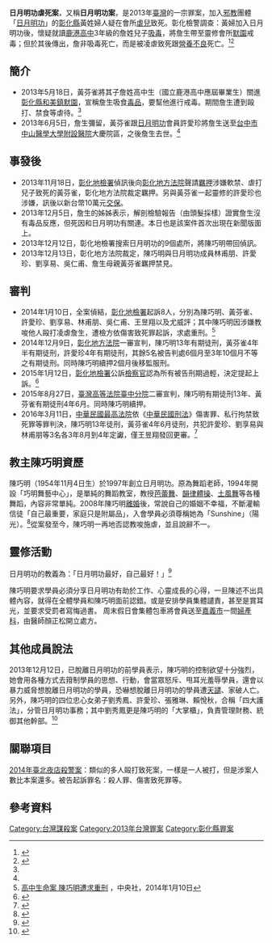 {{multiple issues|
{{expand|time=2013-12-11T04:50:28+00:00}}
{{newsrelease|time=2013-12-11T04:50:28+00:00}}
}}

'''日月明功虐死案'''，又稱'''日月明功案'''，是2013年[[臺灣|臺灣]]的一宗罪案，加入[[邪教|邪教]]團體「[[日月明功|日月明功]]」的[[彰化縣|彰化縣]]黃姓婦人疑在會所[[虐兒|虐兒]]致死。彰化檢警調查：黃婦加入日月明功後，懷疑就讀[[鹿港高中|鹿港高中]]3年級的詹姓兒子[[吸毒|吸毒]]，將詹生帶至靈修會所[[默園|默園]]戒毒；但於其後傳出，詹非吸毒死亡，而是被凌虐致死跟[[營養不良|營養不良]]死亡。<ref>{{Cite web|title=【重返日月明功（上）】因為失控的愛 舞蹈教室質變成日月明功|url=https://www.mirrormedia.mg/story/20191226cul003/|accessdate=2020-01-03|date=2020-01-01|work=鏡週刊 Mirror Media|language=zh-TW|archive-date=2020-01-04|archive-url=https://web.archive.org/web/20200104013314/https://www.mirrormedia.mg/story/20191226cul003|dead-url=no}}</ref><ref name=":0">{{Cite web|title=【重返日月明功（下）】其實不是邪教 還原集體虐殺事件真相|url=https://www.mirrormedia.mg/story/20191226cul004/|accessdate=2020-01-03|date=2020-01-01|work=鏡週刊 Mirror Media|language=zh-TW|archive-date=2020-01-03|archive-url=https://web.archive.org/web/20200103143341/https://www.mirrormedia.mg/story/20191226cul004|dead-url=no}}</ref>

==簡介==
*2013年5月18日，黃芬雀將其子詹姓高中生（國立鹿港高中應屆畢業生）關進[[彰化縣|彰化縣]][[和美鎮|和美鎮]][[默園|默園]]，宣稱詹生吸食[[毒品|毒品]]，要幫他進行戒毒。期間詹生遭到毆打、禁食等虐待。<ref name=":0" />
*2013年6月5日，詹生彌留，黃芬雀跟[[日月明功|日月明功]]會員許愛珍將詹生送至[[台中市|台中市]][[中山醫學大學附設醫院|中山醫學大學附設醫院]]大慶院區，之後詹生去世。<ref name=":0" />

== 事發後 ==
*2013年11月18日，[[彰化地檢署|彰化地檢署]]偵訊後向[[彰化地方法院|彰化地方法院]]聲請[[羈押|羈押]]涉嫌軟禁、虐打兒子致死的黃芬雀，彰化地方法院裁定羈押。另與黃芬雀一起靈修的許愛珍也涉嫌，訊後以新台幣10萬元[[交保|交保]]。
*2013年12月5日，詹生的姊姊表示，解剖檢驗報告（由頭髮採樣）證實詹生沒有毒品反應，但死因和日月明功有關連。本日也是該案件首次出現在新聞版面上。
*2013年12月12日，彰化地檢署搜索日月明功的9個處所，將陳巧明帶回偵訊。
*2013年12月13日，彰化地方法院裁定，陳巧明與日月明功成員林甫朋、許愛珍、劉享易、吳仁甫、詹生母親黃芬雀羈押禁見。

== 審判 ==
*2014年1月10日，全案偵結，[[彰化地檢署|彰化地檢署]]起訴8人，分別為陳巧明、黃芬雀、許愛珍、劉享易、林甫朋、吳仁甫、王昱翔以及尤威評；其中陳巧明因涉嫌教唆他人毆打凌虐詹生，遭檢方依傷害致死罪起訴，求處重刑。<ref>[http://www.cna.com.tw/news/firstnews/201401100019-1.aspx 高中生命案 陳巧明遭求重刑] {{Wayback|url=http://www.cna.com.tw/news/firstnews/201401100019-1.aspx |date=20160305013543 }}，中央社，2014年1月10日</ref>
*2014年12月9日，[[彰化地方法院|彰化地方法院]]一審宣判，陳巧明13年有期徒刑，黃芬雀4年半有期徒刑，許愛珍4年有期徒刑，其餘5名被告判處6個月至3年10個月不等之有期徒刑。同時陳巧明續押2個月後移監服刑。
*2015年1月12日，[[彰化地檢署|彰化地檢署]]公訴[[檢察官|檢察官]]認為所有被告刑期過輕，決定提起上訴。<ref>{{Cite web |url=http://www.appledaily.com.tw/realtimenews/article/local/20150112/540611/%E6%97%A5%E6%9C%88%E6%98%8E%E5%8A%9F%E8%A2%AB%E5%91%8A%E8%BC%95%E5%88%A4 |title=日月明功被告輕判　檢提上訴 |access-date=2021-12-23 |archive-date=2016-03-04 |archive-url=https://web.archive.org/web/20160304113612/http://www.appledaily.com.tw/realtimenews/article/local/20150112/540611/%E6%97%A5%E6%9C%88%E6%98%8E%E5%8A%9F%E8%A2%AB%E5%91%8A%E8%BC%95%E5%88%A4 |dead-url=no }}</ref>
*2015年8月27日，[[臺灣高等法院臺中分院|臺灣高等法院臺中分院]]二審宣判，陳巧明有期徒刑13年、黃芬雀有期徒刑4年6月。同時陳巧明續押。
*2016年3月11日，[[中華民國最高法院|中華民國最高法院]]依《[[中華民國刑法|中華民國刑法]]》傷害罪、私行拘禁致死罪等罪判決，陳巧明13年徒刑，黃芬雀4年6月徒刑，共犯許愛珍、劉享易與林甫朋等3名各3年8月到4年定讞，僅王昱翔發回更審。<ref>{{cite news|title=【更新】虐死高中生 日月明功陳巧明判13年定讞|url=http://www.appledaily.com.tw/realtimenews/article/local/20160311/813688|accessdate=2016-03-11|publisher=蘋果日報|archive-date=2017-08-14|archive-url=https://web.archive.org/web/20170814112648/http://www.appledaily.com.tw/realtimenews/article/local/20160311/813688|dead-url=no}}</ref>

==教主陳巧明資歷==
陳巧明（1954年11月4日生）於1997年創立日月明功。原為舞蹈老師，1994年開設「巧明舞藝中心」，是單純的舞蹈教室，教授[[芭蕾舞|芭蕾舞]]、[[韻律體操|韻律體操]]、[[土風舞|土風舞]]等各種舞蹈，內容非常單純。2008年陳巧明[[離婚|離婚]]後，常說自己的婚姻不幸福，不斷灌輸信徒「自己最重要，家庭只是附屬品」，入會學員必須尊稱她為「Sunshine」（陽光）。<ref>{{cite news|title=日月明功 前身是舞藝教室|url=http://news.ltn.com.tw/news/society/paper/737597|publisher=自由時報|date=2013-12-11|accessdate=2017-09-02|archive-date=2017-09-02|archive-url=https://web.archive.org/web/20170902133709/http://news.ltn.com.tw/news/society/paper/737597|dead-url=no}}</ref>從案發至今，陳巧明一再地否認教唆施虐，並且說辭不一。

==靈修活動==
日月明功的教義為：「日月明功最好，自己最好！」<ref>{{cite news|title=日月明功 共犯虐死少年|url=http://www.appledaily.com.tw/appledaily/article/headline/20131206/35488740/|publisher=蘋果日報|date=2013-12-06|accessdate=2017-09-02|archive-date=2017-09-02|archive-url=https://web.archive.org/web/20170902095524/http://www.appledaily.com.tw/appledaily/article/headline/20131206/35488740/|dead-url=no}}</ref>

陳巧明要求學員必須分享日月明功有助於工作、心靈成長的心得，一旦陳述不出具體內容，就得在全體學員和陳巧明面前認錯。或是安排學員集體譴責，甚至是賞耳光，並要求受罰者寫悔過書。
周末假日會集體包車將會員送至[[嘉義市|嘉義市]]一間[[婦產科|婦產科]]，由醫師顏正松開立處方。

==其他成員說法==
2013年12月12日，已脫離日月明功的前學員表示，陳巧明的控制欲望十分強烈，她會用各種方式去箝制學員的思想、行動，會當眾怒斥、甩耳光羞辱學員，還會以暴力威脅想脫離日月明功的學員，恐嚇想脫離日月明功的學員遭[[天譴|天譴]]、家破人亡。另外，陳巧明的四位忠心女弟子劉秀鳳、許愛珍、張雅琳、賴悅秋，合稱「四大護法」，分管日月明功事務；其中劉秀鳳更是陳巧明的「大掌櫃」，負責管理財務、統御其他幹部。<ref>{{cite news|language=zh-tw |author=Hannah Wang |url=http://www.nownews.com/n/2013/12/13/1053705 |title=「日月明功」案！詹生想脫離騙吸毒　被集體虐打致死 |publisher=NOWnews 今日新聞 |date=2013-12-13 |accessdate=2015-10-16 |archiveurl=https://web.archive.org/web/20140227235459/http://www.nownews.com/n/2013/12/13/1053705 |archivedate=2014-02-27 |deadurl=yes }}</ref>

== 關聯項目 ==
[[2014年臺北夜店殺警案|2014年臺北夜店殺警案]]：類似的多人毆打致死案，一樣是一人被打，但是涉案人數比本案還多。被告起訴罪名：殺人罪、傷害致死罪等。

==參考資料==
{{reflist}}

[[Category:台灣謀殺案|Category:台灣謀殺案]]
[[Category:2013年台灣罪案|Category:2013年台灣罪案]]
[[Category:彰化縣罪案|Category:彰化縣罪案]]
